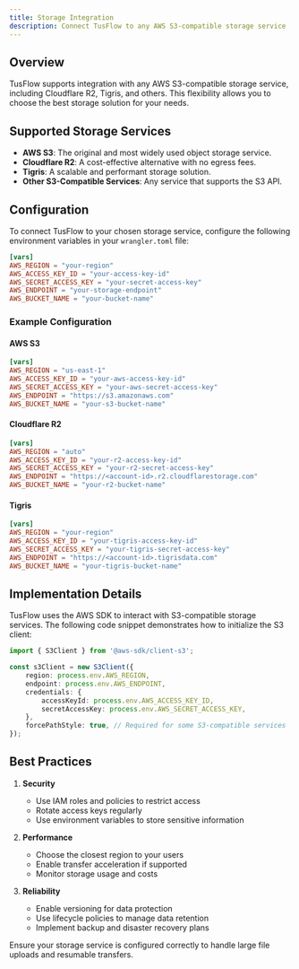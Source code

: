 ```yaml
---
title: Storage Integration
description: Connect TusFlow to any AWS S3-compatible storage service
---
```



## Overview

TusFlow supports integration with any AWS S3-compatible storage service, including Cloudflare R2, Tigris, and others. This flexibility allows you to choose the best storage solution for your needs.

## Supported Storage Services

- **AWS S3**: The original and most widely used object storage service.
- **Cloudflare R2**: A cost-effective alternative with no egress fees.
- **Tigris**: A scalable and performant storage solution.
- **Other S3-Compatible Services**: Any service that supports the S3 API.

## Configuration

To connect TusFlow to your chosen storage service, configure the following environment variables in your `wrangler.toml` file:

```toml
[vars]
AWS_REGION = "your-region"
AWS_ACCESS_KEY_ID = "your-access-key-id"
AWS_SECRET_ACCESS_KEY = "your-secret-access-key"
AWS_ENDPOINT = "your-storage-endpoint"
AWS_BUCKET_NAME = "your-bucket-name"
```

### Example Configuration

#### AWS S3

```toml
[vars]
AWS_REGION = "us-east-1"
AWS_ACCESS_KEY_ID = "your-aws-access-key-id"
AWS_SECRET_ACCESS_KEY = "your-aws-secret-access-key"
AWS_ENDPOINT = "https://s3.amazonaws.com"
AWS_BUCKET_NAME = "your-s3-bucket-name"
```

#### Cloudflare R2

```toml
[vars]
AWS_REGION = "auto"
AWS_ACCESS_KEY_ID = "your-r2-access-key-id"
AWS_SECRET_ACCESS_KEY = "your-r2-secret-access-key"
AWS_ENDPOINT = "https://<account-id>.r2.cloudflarestorage.com"
AWS_BUCKET_NAME = "your-r2-bucket-name"
```

#### Tigris

```toml
[vars]
AWS_REGION = "your-region"
AWS_ACCESS_KEY_ID = "your-tigris-access-key-id"
AWS_SECRET_ACCESS_KEY = "your-tigris-secret-access-key"
AWS_ENDPOINT = "https://<account-id>.tigrisdata.com"
AWS_BUCKET_NAME = "your-tigris-bucket-name"
```

## Implementation Details

TusFlow uses the AWS SDK to interact with S3-compatible storage services. The following code snippet demonstrates how to initialize the S3 client:

```typescript
import { S3Client } from '@aws-sdk/client-s3';

const s3Client = new S3Client({
    region: process.env.AWS_REGION,
    endpoint: process.env.AWS_ENDPOINT,
    credentials: {
        accessKeyId: process.env.AWS_ACCESS_KEY_ID,
        secretAccessKey: process.env.AWS_SECRET_ACCESS_KEY,
    },
    forcePathStyle: true, // Required for some S3-compatible services
});
```

## Best Practices

1. **Security**
   - Use IAM roles and policies to restrict access
   - Rotate access keys regularly
   - Use environment variables to store sensitive information

2. **Performance**
   - Choose the closest region to your users
   - Enable transfer acceleration if supported
   - Monitor storage usage and costs

3. **Reliability**
   - Enable versioning for data protection
   - Use lifecycle policies to manage data retention
   - Implement backup and disaster recovery plans

<Callout type="info">
  Ensure your storage service is configured correctly to handle large file uploads and resumable transfers.
</Callout> 